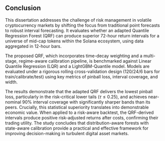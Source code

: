 ## Conclusion {#sec-conclusion}

This dissertation addresses the challenge of risk management in volatile cryptocurrency markets by shifting the focus from traditional point forecasts to robust interval forecasting. It evaluates whether an adapted Quantile Regression Forest (QRF) can produce superior 72-hour return intervals for a universe of mid-cap tokens within the Solana ecosystem, using data aggregated in 12-hour bars.

The proposed QRF, which incorporates time-decay weighting and a multi-stage, regime-aware calibration pipeline, is benchmarked against Linear Quantile Regression (LQR) and a LightGBM-Quantile model. Models are evaluated under a rigorous rolling cross-validation design (120/24/6 bars for train/calibrate/test) using key metrics of pinball loss, interval coverage, and width.

The results demonstrate that the adapted QRF delivers the lowest pinball loss, particularly in the risk-critical lower tails ($\tau \le 0.25$), and achieves near-nominal 90% interval coverage with significantly sharper bands than its peers. Crucially, this statistical superiority translates into demonstrable economic value. When applied to a risk-aware backtest, the QRF-derived intervals produce positive risk-adjusted returns after costs, confirming their trading utility. The study concludes that distribution-aware forests with state-aware calibration provide a practical and effective framework for improving decision-making in turbulent digital asset markets.